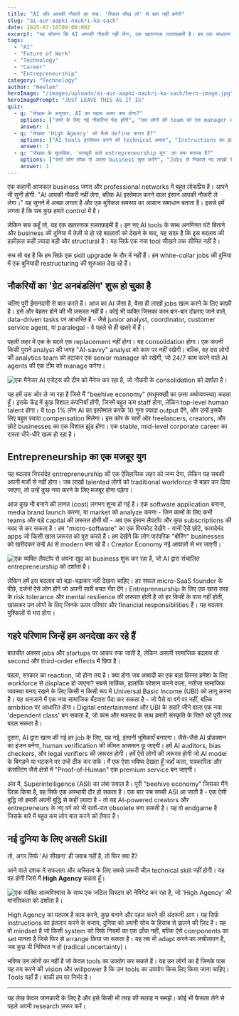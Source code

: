 ```yaml
---
title: "AI और आपकी नौकरी का सच: 'स्किल सीख लो' से बात नहीं बनेगी"
slug: "ai-aur-aapki-naukri-ka-sach"
date: 2025-07-16T09:00:00Z
excerpt: "यह सोचना कि AI आपकी नौकरी नहीं लेगा, एक खतरनाक ग़लतफ़हमी है। हम एक साधारण स्किल अपग्रेड के दौर में नहीं, बल्कि व्हाइट-कॉलर अर्थव्यवस्था के एक बुनियादी पुनर्गठन की शुरुआत में हैं।"
tags:
  - "AI"
  - "Future of Work"
  - "Technology"
  - "Career"
  - "Entrepreneurship"
category: "Technology"
author: "Neelam"
heroImage: "/images/uploads/ai-aur-aapki-naukri-ka-sach/hero-image.jpg"
heroImagePrompt: "JUST LEAVE THIS AS IT IS"
quiz:
  - q: "लेखक के अनुसार, AI का पहला असर क्या होगा?"
    options: ["सभी के लिए नई नौकरियां पैदा होंगी", "दस लोगों की team को एक manager और AI से replace कर दिया जाएगा", "AI का कोई खास असर नहीं होगा"]
    answer: 1
  - q: "लेखक 'High Agency' को कैसे define करता है?"
    options: ["AI tools इस्तेमाल करने की technical क्षमता", "Instructions का इंतज़ार करने के बजाय, खुद एक्शन लेने की अंदरूनी इच्छाशक्ति", "एक बड़ी कंपनी में काम करना"]
    answer: 1
  - q: "लेखक के मुताबिक, 'मजबूरी वाले entrepreneurship युग' का क्या मतलब है?"
    options: ["सभी लोग शौक से अपना business शुरू करेंगे", "Jobs से निकाले गए लाखों talented लोगों को मजबूरन कुछ नया शुरू करना होगा", "सरकार सभी को business करने के लिए पैसे देगी"]
    answer: 1
---
```


एक कहानी आजकल business जगत और professional networks में बहुत लोकप्रिय है। आपने भी सुनी होगी: "AI आपकी नौकरी नहीं लेगा, बल्कि AI इस्तेमाल करने वाला इंसान आपकी नौकरी ले लेगा।" यह सुनने में अच्छा लगता है और एक मुश्किल समस्या का आसान समाधान बताता है। इससे हमें लगता है कि सब कुछ हमारे control में है।

लेकिन सच कहूँ तो, यह एक खतरनाक ग़लतफ़हमी है। इन नए AI tools के साथ अनगिनत घंटे बिताने और business की दुनिया में तेज़ी से हो रहे बदलावों को देखने के बाद, यह साफ़ है कि इस बदलाव की हक़ीक़त कहीं ज़्यादा बड़ी और structural है। यह सिर्फ़ एक नया tool सीखने तक सीमित नहीं है।

सच तो यह है कि हम सिर्फ़ एक skill upgrade के दौर में नहीं हैं। हम white-collar jobs की दुनिया में एक बुनियादी restructuring की शुरुआत देख रहे हैं।

## नौकरियों का 'ग्रेट अनबंडलिंग' शुरू हो चुका है

चलिए पूरी ईमानदारी से बात करते हैं। आज का AI जैसा है, वैसा ही लाखों jobs खत्म करने के लिए काफ़ी है। इसे और बेहतर होने की भी ज़रूरत नहीं है। कोई भी व्यक्ति जिसका काम बार-बार दोहराए जाने वाले, data-driven tasks पर आधारित है - जैसे junior analyst, coordinator, customer service agent, या paralegal - वे पहले से ही खतरे में हैं।

पहली लहर में एक के बदले एक replacement नहीं होगा। यह consolidation होगा। एक कंपनी किसी पुराने analyst की जगह "AI-savvy" analyst को काम पर नहीं रखेगी। बल्कि, वह दस लोगों की analytics team को हटाकर एक senior manager को रखेगी, जो 24/7 काम करने वाले AI agents की एक टीम को manage करेगा।

![एक मैनेजर AI एजेंट्स की टीम को मैनेज कर रहा है, जो नौकरी के consolidation को दर्शाता है।](/images/uploads/ai-aur-aapki-naukri-ka-sach/ai-job-consolidation.png)

यह हमें उस ओर ले जा रहा है जिसे मैं "beehive economy" (मधुमक्खी का छत्ता अर्थव्यवस्था) कहता हूँ। इसके केंद्र में कुछ विशाल कंपनियाँ होंगी, जिनमें बहुत कम staff होगा, लेकिन top-level human talent होगा। ये top 1% लोग AI का इस्तेमाल करके 10 गुना ज़्यादा output देंगे, और उन्हें इसके लिए बहुत ज़्यादा compensation मिलेगा। इस कोर के चारों ओर freelancers, creators, और छोटे businesses का एक विशाल झुंड होगा। एक stable, mid-level corporate career का रास्ता धीरे-धीरे खत्म हो रहा है।

## Entrepreneurship का एक मजबूर युग

यह बदलाव निस्संदेह entrepreneurship की एक ऐतिहासिक लहर को जन्म देगा, लेकिन यह सबकी अपनी मर्ज़ी से नहीं होगा। जब लाखों talented लोगों को traditional workforce से बाहर कर दिया जाएगा, तो उन्हें कुछ नया करने के लिए मजबूर होना पड़ेगा।

आज कुछ भी बनाने की लागत (cost) लगभग शून्य हो गई है। एक software application बनाना, media brand launch करना, या market को analyze करना - जिन कामों के लिए कभी teams और बड़े capital की ज़रूरत होती थी - अब एक इंसान लैपटॉप और कुछ subscriptions की मदद से कर सकता है। हम "micro-software" का एक विस्फोट देखेंगे - यानी ऐसे छोटे, फायदेमंद apps जो किसी खास ज़रूरत को पूरा करते हैं। हम देखेंगे कि लोग पारंपरिक "बोरिंग" businesses को खरीदकर उन्हें AI से modern बना रहे हैं। Creator Economy नई आवाज़ों से भर जाएगी।

![एक व्यक्ति लैपटॉप से अपना खुद का business शुरू कर रहा है, जो AI द्वारा संचालित entrepreneurship को दर्शाता है।](/images/uploads/ai-aur-aapki-naukri-ka-sach/ai-driven-entrepreneurship.png)

लेकिन हमें इस बदलाव को बढ़ा-चढ़ाकर नहीं देखना चाहिए। हर सफल micro-SaaS founder के पीछे, दर्जनों ऐसे लोग होंगे जो अपनी सारी बचत गँवा देंगे। Entrepreneurship के लिए एक खास तरह के risk tolerance और mental resilience की ज़रूरत होती है जो हर किसी के पास नहीं होती, खासकर उन लोगों के लिए जिनके ऊपर परिवार और financial responsibilities हैं। यह बदलाव मुश्किलों से भरा होगा।

## गहरे परिणाम जिन्हें हम अनदेखा कर रहे हैं

बातचीत अक्सर jobs और startups पर आकर रुक जाती है, लेकिन असली सामाजिक बदलाव तो second और third-order effects में छिपा है।

पहला, सरकार का reaction, जो होना तय है। क्या होगा जब आबादी का एक बड़ा हिस्सा हमेशा के लिए workforce से displace हो जाएगा? सबसे तार्किक, हालांकि परेशान करने वाला, नतीजा सामाजिक व्यवस्था बनाए रखने के लिए किसी न किसी रूप में Universal Basic Income (UBI) को लागू करना है। यह अनजाने में एक नया सामाजिक बँटवारा पैदा कर सकता है - जो पैसे या वर्ग पर नहीं, बल्कि ambition पर आधारित होगा। Digital entertainment और UBI के सहारे जीने वाला एक नया 'dependent class' बन सकता है, जो काम और मकसद के साथ हमारी संस्कृति के रिश्ते को पूरी तरह बदल सकता है।

दूसरा, AI द्वारा खत्म की गई हर job के लिए, यह नई, इंसानी भूमिकाएँ बनाएगा। जैसे-जैसे AI प्रोडक्शन का इंजन बनेगा, human verification की कीमत आसमान छू जाएगी। हमें AI auditors, bias checkers, और legal verifiers की ज़रूरत होगी। हमें ऐसे लोगों की ज़रूरत होगी जो AI model के बिगड़ने या भटकने पर उन्हें ठीक कर सकें। मैं एक ऐसा भविष्य देखता हूँ जहाँ कला, पत्रकारिता और कंसल्टिंग जैसे क्षेत्रों में "Proof-of-Human" एक premium service बन जाएगी।

अंत में, Superintelligence (ASI) का लंबा सवाल है। पूरी "beehive economy" जिसका मैंने ज़िक्र किया है, वह सिर्फ एक अस्थायी दौर हो सकता है। एक बार जब सच्ची ASI आ जाती है - एक ऐसी बुद्धि जो हमारी अपनी बुद्धि से कहीं ज़्यादा है - तो यह AI-powered creators और entrepreneurs के नए वर्ग को भी रातों-रात obsolete बना सकती है। यह वो endgame है जिसके बारे में बहुत कम लोग बात करने को तैयार हैं।

## नई दुनिया के लिए असली Skill

तो, अगर सिर्फ 'AI सीखना' ही जवाब नहीं है, तो फिर क्या है?

आने वाले दशक में सफलता और अस्तित्व के लिए सबसे ज़रूरी चीज़ technical skill नहीं होगी। यह वह होगी जिसे मैं **High Agency** कहता हूँ।

![एक व्यक्ति आत्मविश्वास के साथ एक जटिल सिस्टम को नेविगेट कर रहा है, जो 'High Agency' की मानसिकता को दर्शाता है।](/images/uploads/ai-aur-aapki-naukri-ka-sach/high-agency-mindset.png)

High Agency का मतलब है काम करने, कुछ बनाने और पहल करने की अंदरूनी आग। यह सिर्फ़ instructions का इंतज़ार करने के बजाय, दुनिया को अपनी सोच के हिसाब से ढालने की ज़िद है। यह वो mindset है जो किसी system को सिर्फ नियमों का एक ढाँचा नहीं, बल्कि ऐसे components का set मानता है जिसे फिर से arrange किया जा सकता है। यह तब भी adapt करने का लचीलापन है, जब कुछ भी निश्चित न हो (radical uncertainty)।

भविष्य उन लोगों का नहीं है जो केवल tools का उपयोग कर सकते हैं। यह उन लोगों का है जिनके पास यह तय करने की vision और willpower है कि उन tools का उपयोग किस लिए किया जाना चाहिए। Tools यहाँ हैं। बाकी हम पर निर्भर है।

---
यह लेख केवल जानकारी के लिए है और इसे किसी भी तरह की सलाह न समझें। कोई भी फैसला लेने से पहले अपनी research ज़रूर करें।